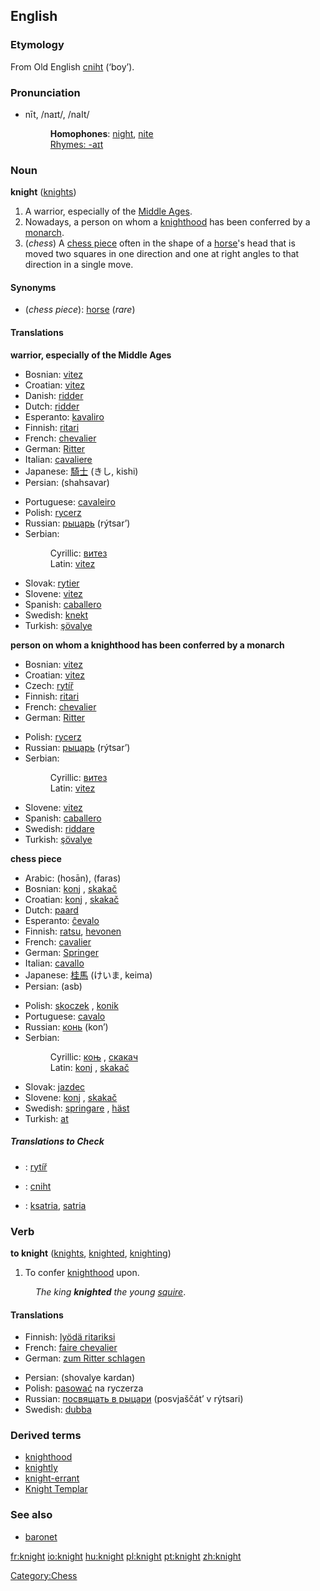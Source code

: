 {{see|Knight}}
==English==

===Etymology===
From Old English [[cniht]] (‘boy’).

===Pronunciation===
*nīt, /naɪt/, /naIt/
*:'''Homophones''': [[night]], [[nite]]
*:[[Rhymes:English:-aɪt|Rhymes: -aɪt]]

===Noun===
'''knight''' ([[knights]])

# A warrior, especially of the [[Middle Ages]].
# Nowadays, a person on whom a [[knighthood]] has been conferred by a [[monarch]].
# (''chess'') A [[chess piece]] often in the shape of a [[horse]]'s head that is moved two squares in one direction and one at right angles to that direction in a single move.

====Synonyms====
*(''chess piece''): [[horse]] (''rare'')

====Translations====
'''warrior, especially of the Middle Ages'''
{{top}}
*Bosnian: [[vitez#Bosnian|vitez]] {{m}}
*Croatian: [[vitez#Croatian|vitez]] {{m}}
*Danish: [[ridder#Danish|ridder]]
*Dutch: [[ridder#Dutch|ridder]]
*Esperanto: [[kavaliro]]
*Finnish: [[ritari]]
*French: [[chevalier]] {{m}}
*German: [[Ritter]] {{m}}
*Italian: [[cavaliere]] {{m}}
*Japanese: [[騎士]] (きし, kishi)
*Persian: {{FAchar|[[شهسوار]]}} (shahsavar)
{{mid}}
*Portuguese: [[cavaleiro]] {{m}}
*Polish: [[rycerz]] {{m}}
*Russian: [[рыцарь]] (rýtsar’) {{m}}
*Serbian:
*:Cyrillic: [[витез#Serbian|витез]] {{m}}
*:Latin: [[vitez#Serbian|vitez]] {{m}}
*Slovak: [[rytier]] {{m}}
*Slovene: [[vitez#Slovene|vitez]] {{m}}
*Spanish: [[caballero]] {{m}}
*Swedish: [[knekt]] {{c}}
*Turkish: [[şövalye]]
{{bottom}}

'''person on whom a knighthood has been conferred by a monarch'''
{{top}}
*Bosnian: [[vitez#Bosnian|vitez]] {{m}}
*Croatian: [[vitez#Croatian|vitez]] {{m}}
*Czech: [[rytíř]] {{m}}
*Finnish: [[ritari]]
*French: [[chevalier]] {{m}}
*German: [[Ritter]] {{m}}
{{mid}}
*Polish: [[rycerz]] {{m}}
*Russian: [[рыцарь]] (rýtsar’) {{m}}
*Serbian:
*:Cyrillic: [[витез#Serbian|витез]] {{m}}
*:Latin: [[vitez#Serbian|vitez]] {{m}}
*Slovene: [[vitez#Slovene|vitez]] {{m}}
*Spanish: [[caballero]] {{m}}
*Swedish: [[riddare]] {{c}}
*Turkish: [[şövalye]]
{{bottom}}

'''chess piece'''
{{top}}
*Arabic: {{ARchar|[[حصان]]}} (hosān), {{ARchar|[[فرس]]}} (faras)
*Bosnian: [[konj#Bosnian|konj]] {{m}}, [[skakač#Bosnian|skakač]] {{m}}
*Croatian: [[konj#Croatian|konj]] {{m}}, [[skakač#Croatian|skakač]] {{m}}
*Dutch: [[paard]]
*Esperanto: [[ĉevalo]]
*Finnish: [[ratsu]], [[hevonen]]
*French: [[cavalier]] {{m}}
*German: [[Springer#German|Springer]] {{m}}
*Italian: [[cavallo]] {{m}}
*Japanese: [[桂馬]] (けいま, keima)
*Persian: {{FAchar|[[اسب]]}} (asb)
{{mid}}
*Polish: [[skoczek]] {{m}}, [[konik]] {{m}}
*Portuguese: [[cavalo]] {{m}}
*Russian: [[конь]] (kon’) {{m}}
*Serbian:
*:Cyrillic: [[коњ#Serbian|коњ]] {{m}}, [[скакач#Serbian|скакач]] {{m}}
*:Latin: [[konj#Serbian|konj]] {{m}}, [[skakač#Serbian|skakač]] {{m}}
*Slovak: [[jazdec]] {{m}}
*Slovene: [[konj]] {{m}}, [[skakač]] {{m}}
*Swedish: [[springare]] {{c}}, [[häst]] {{c}}
*Turkish: [[at#Turkish|at]]
{{bottom}}

=====Translations to Check=====
{{checktrans}}

*{{ttbc|Czech}}: [[rytíř]] {{m}}
*{{ttbc|Old English}}: [[cniht]]
*{{ttbc|Indonesian}}: [[ksatria]], [[satria]]

===Verb===
'''to knight''' ([[knights]], [[knighted]], [[knighting]])

# To confer [[knighthood]] upon.
:''The king '''knighted''' the young [[squire]]''.

====Translations====
{{top}}
*Finnish: [[lyödä ritariksi]]
*French: [[faire chevalier]]
*German: [[zum Ritter schlagen]]
{{mid}}
*Persian: {{FAchar|[[شوالیه كردن]]}} (shovalye kardan)
*Polish: [[pasować]] na ryczerza
*Russian: [[посвящать в рыцари]] (posvjaščát’ v rýtsari)
*Swedish: [[dubba]]
{{bottom}}

===Derived terms===
*[[knighthood]]
*[[knightly]]
*[[knight-errant]]
*[[Knight Templar]]

===See also===
*[[baronet]]

[[Category:Chess]]

[[fr:knight]]
[[io:knight]]
[[hu:knight]]
[[pl:knight]]
[[pt:knight]]
[[zh:knight]]